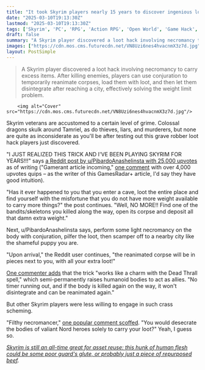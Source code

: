 ```yaml
---
title: "It took Skyrim players nearly 15 years to discover ingenious loot hack that completely changes the game and, uh, requires you to desecrate a couple corpses"
date: "2025-03-10T19:13:30Z"
lastmod: "2025-03-10T19:13:30Z"
tags: ['Skyrim', 'PC', 'RPG', 'Action RPG', 'Open World', 'Game Hack', 'Loot']
draft: false
summary: "A Skyrim player discovered a loot hack involving necromancy to carry excess items.  After killing enemies, players can use conjuration to temporarily reanimate corpses, load them with loot, and then let them disintegrate after reaching a city, effectively solving the weight limit problem."
images: ["https://cdn.mos.cms.futurecdn.net/VN8Uzi6nes4hvacnmX3z7d.jpg"]
layout: PostSimple
---
```

> A Skyrim player discovered a loot hack involving necromancy to carry excess items.  After killing enemies, players can use conjuration to temporarily reanimate corpses, load them with loot, and then let them disintegrate after reaching a city, effectively solving the weight limit problem.


        <img alt="Cover" src="https://cdn.mos.cms.futurecdn.net/VN8Uzi6nes4hvacnmX3z7d.jpg"/>
        
Skyrim veterans are accustomed to a certain level of grime. Colossal dragons skulk around Tamriel, as do thieves, liars, and murderers, but none are quite as inconsiderate as you'll be after testing out this grave robber loot hack players just discovered.

"I JUST REALIZED THIS TRICK AND I'VE BEEN PLAYING SKYRIM FOR YEARS!!!" says [<u>a Reddit post by u/PibardoAnasheIinsta with 25,000 upvotes</u>](https://www.reddit.com/r/skyrim/comments/1j748ju/i_just_realized_this_trick_and_ive_been_playing/) as of writing ("Gamerant article incoming," [one comment](https://www.reddit.com/r/skyrim/comments/1j748ju/comment/mgtwhp0/?utm_source=share&utm_medium=web3x&utm_name=web3xcss&utm_term=1&utm_content=share_button) with over 4,000 upvotes quips – as the writer of this GamesRadar+ article, I'd say they have good intuition).

"Has it ever happened to you that you enter a cave, loot the entire place and find yourself with the misfortune that you do not have more weight available to carry more things?" the post continues. "Well, NO MORE!! Find one of the bandits/skeletons you killed along the way, open its corpse and deposit all that damn extra weight."

Next, u/PibardoAnashelinsta says, perform some light necromancy on the body with conjuration, pilfer the loot, then scamper off to a nearby city like the shameful puppy you are.

"Upon arrival," the Reddit user continues, "the reanimated corpse will be in pieces next to you, with all your extra loot!"

[One commenter adds](https://www.reddit.com/r/skyrim/comments/1j748ju/comment/mgtxg3f/?utm_source=share&utm_medium=web3x&utm_name=web3xcss&utm_term=1&utm_content=share_button) that the trick "works like a charm with the Dead Thrall spell," which semi-permanently raises humanoid bodies to act as allies. "No timer running out, and if the body is killed again on the way, it won't disintegrate and can be reanimated again."

But other Skyrim players were less willing to engage in such crass scheming.

"Filthy necromancer," [one popular comment scoffed](https://www.reddit.com/r/skyrim/comments/1j748ju/comment/mgtxsqs/?utm_source=share&utm_medium=web3x&utm_name=web3xcss&utm_term=1&utm_content=share_button). "You would desecrate the bodies of valiant Nord heroes solely to carry your loot?" Yeah, I guess so.

[<u><em>Skyrim is still an all-time great for asset reuse: this hunk of human flesh could be some poor guard's glute, or probably just a piece of repurposed beef</em></u>](https://www.gamesradar.com/games/the-elder-scrolls/skyrim-is-still-an-all-time-great-for-asset-reuse-this-hunk-of-human-flesh-could-be-some-poor-guards-glute-or-probably-just-a-piece-of-repurposed-beef/)*.*
        